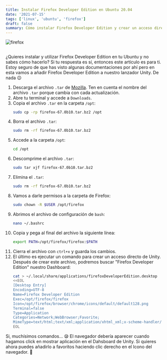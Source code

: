 ```yaml
---
title: Instalar Firefox Developer Edition en Ubuntu 20.04
date: '2021-07-15'
tags: ['linux', 'ubuntu', 'firefox']
draft: false
summary: Cómo instalar Firefox Developer Edition y crear un acceso directo
---
```


<div className="flex justify-center">
  <Image alt="firefox" src="/static/blog/linux/firefox.jpg" width={768} height={476} />
</div>

<section>

##

¿Quieres instalar y utilizar Firefox Developer Edition en tu Ubuntu y no sabes cómo hacerlo?
Si tu respuesta es sí, entonces este artículo es para ti. Estoy seguro de que has visto algunas documentaciones por ahí pero en esta vamos a añadir Firefox Developer Edition a nuestro lanzador Unity. De nada 😉

</section>

<section>

1. Descarga el archivo `.tar` de <a href="https://www.mozilla.org/en-US/firefox/developer/" target="_blank" rel="noopener noreferrer">Mozilla</a>. Ten en cuenta el nombre del archivo `.tar` porque cambia con cada actualización.
2. Abre tu terminal y accede a `Downloads`.
3. Copia el archivo `.tar` en la carpeta `/opt`:
   ```bash
   sudo cp -rp firefox-67.0b10.tar.bz2 /opt
   ```
4. Borra el archivo `.tar`:
   ```bash
   sudo rm -rf firefox-67.0b10.tar.bz2
   ```
5. Accede a la carpeta `/opt`:
   ```bash
   cd /opt
   ```
6. Descomprime el archivo `.tar`:
   ```bash
   sudo tar xjf firefox-67.0b10.tar.bz2
   ```
7. Elimina el `.tar`:
   ```bash
   sudo rm -rf firefox-67.0b10.tar.bz2
   ```
8. Vamos a darle permisos a la carpeta de Firefox:
   ```bash
   sudo chown -R $USER /opt/firefox
   ```
9. Abrimos el archivo de configuración de `bash`:
   ```bash
   nano ~/.bashrc
   ```
10. Copia y pega al final del archivo la siguiente línea:
    ```bash
    export PATH=/opt/firefox/firefox:$PATH
    ```
11. Cierra el archivo con `ctrl+x` y guarda los cambios.
12. El último es ejecutar un comando para crear un acceso directo de Unity. Después de crear este archivo, podremos buscar "Firefox Developer Edition" nuestro Dashboard:
    ```bash
    cat > ~/.local/share/applications/firefoxDeveloperEdition.desktop
    <<EOL
    [Desktop Entry]
    Encoding=UTF-8
    Name=Firefox Developer Edition
    Exec=/opt/firefox/firefox
    Icon=/opt/firefox/browser/chrome/icons/default/default128.png
    Terminal=false
    Type=Application
    Categories=Network;WebBrowser;Favorite;
    MimeType=text/html;text/xml;application/xhtml_xml;x-scheme-handler/http;x-scheme-handler/https; x-scheme-handler/ftp; X-Ayatana-Desktop-Shortcuts=NewWindow;NewIncognitos;
    EOL
    ```

Si, muchísimos comandos... 😪
El navegador debería aparecer cuando hagamos click en mostrar aplicación en el Dahsboard de Unity. Si quieres ahora puedes añadirlo a favoritos haciendo clic derecho en el Icono del navegador. 👏

</section>
